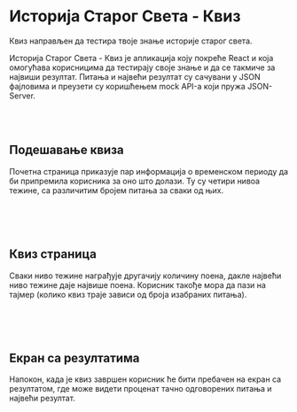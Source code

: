 

# Историја Старог Света - Квиз

Квиз направљен да тестира твоје знање историје старог света.

<HeroImage image={QuizImg} title="Историја Старог Света - Квиз" />

Историја Старог Света - Квиз је апликација коју покреће React и која омогућава корисницима да тестирају своје знање и да се такмиче за највиши резултат. Питања и највећи резултат су сачувани у JSON фајловима и преузети су коришћењем mock API-а који пружа JSON-Server.

<br />
<br />

## Подешавање квиза

Почетна страница приказује пар информација о временском периоду да би припремила корисника за оно што долази. Ту су четири нивоа тежине, са различитим бројем питања за сваки од њих.

<br />

<ArticleImage image={QuizImg1} alt="Подешавање квиза" isResponsive={false} />

<br />
<br />

## Квиз страница

Сваки ниво тежине награђује другачију количину поена, дакле највећи ниво тежине даје највише поена. Корисник такође мора да пази на тајмер (колико квиз траје зависи од броја изабраних питања).

<br />

<ArticleImage image={QuizImg2} alt="Квиз страница" isResponsive={false} />

<br />
<br />

## Екран са резултатима

Напокон, када је квиз завршен корисник ће бити пребачен на екран са резултатом, где може видети проценат тачно одговорених питања и највећи резултат.

<br />

<ArticleImage
   image={QuizImg3}
   alt="Екран са резултатима"
   isResponsive={false}
/>

<br />
